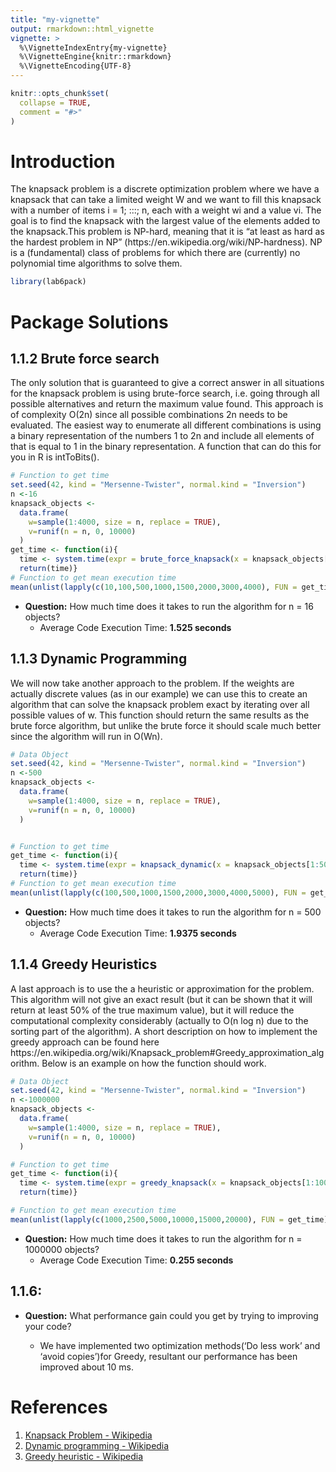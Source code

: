 ```yaml
---
title: "my-vignette"
output: rmarkdown::html_vignette
vignette: >
  %\VignetteIndexEntry{my-vignette}
  %\VignetteEngine{knitr::rmarkdown}
  %\VignetteEncoding{UTF-8}
---
```

```r
knitr::opts_chunk$set(
  collapse = TRUE,
  comment = "#>"
)
```
# Introduction
The knapsack problem is a discrete optimization problem where we have a knapsack that can take a limited weight W and we want to fill this knapsack with a number of items i = 1; :::; n, each with a weight wi and a value vi. The goal is to find the knapsack with the largest value of the elements added to the knapsack.This problem is NP-hard, meaning that it is "at least as hard as the hardest problem in NP"
(https://en.wikipedia.org/wiki/NP-hardness). NP is a (fundamental) class of problems for which there are (currently) no polynomial time algorithms to solve them.

```r
library(lab6pack)
```
# Package Solutions
## 1.1.2 Brute force search
The only solution that is guaranteed to give a correct answer in all situations for the knapsack problem is using brute-force search, i.e. going through all possible alternatives and return the maximum value
found. This approach is of complexity O(2n) since all possible combinations 2n needs to be evaluated. The easiest way to enumerate all different combinations is using a binary representation of the numbers 1 to 2n and include all elements of that is equal to 1 in the binary representation. A function that can do this for you in R is intToBits(). 

```r
# Function to get time
set.seed(42, kind = "Mersenne-Twister", normal.kind = "Inversion")
n <-16
knapsack_objects <-
  data.frame(
    w=sample(1:4000, size = n, replace = TRUE),
    v=runif(n = n, 0, 10000)
  )
get_time <- function(i){
  time <- system.time(expr = brute_force_knapsack(x = knapsack_objects[1:16,], W=i))[3]
  return(time)}
# Function to get mean execution time
mean(unlist(lapply(c(10,100,500,1000,1500,2000,3000,4000), FUN = get_time)))
```

- **Question:** How much time does it takes to run the algorithm for n = 16 objects? 
  - Average Code Execution Time: **1.525 seconds**
  
## 1.1.3 Dynamic Programming
We will now take another approach to the problem. If the weights are actually discrete values (as in our example) we can use this to create an algorithm that can solve the knapsack problem exact by iterating
over all possible values of w. This function should return the same results as the brute force algorithm, but unlike the brute force it should scale much better since the algorithm will run in O(Wn).

```r
# Data Object
set.seed(42, kind = "Mersenne-Twister", normal.kind = "Inversion")
n <-500
knapsack_objects <-
  data.frame(
    w=sample(1:4000, size = n, replace = TRUE),
    v=runif(n = n, 0, 10000)
  )


# Function to get time
get_time <- function(i){
  time <- system.time(expr = knapsack_dynamic(x = knapsack_objects[1:500,], W=i))[3]
  return(time)}
# Function to get mean execution time
mean(unlist(lapply(c(100,500,1000,1500,2000,3000,4000,5000), FUN = get_time)))
```

- **Question:** How much time does it takes to run the algorithm for n = 500 objects?
  - Average Code Execution Time: **1.9375 seconds**

## 1.1.4 Greedy Heuristics
A last approach is to use the a heuristic or approximation for the problem. This algorithm will not give an exact result (but it can be shown that it will return at least 50% of the true maximum value),
but it will reduce the computational complexity considerably (actually to O(n log n) due to the sorting part of the algorithm). A short description on how to implement the greedy approach can be found
here https://en.wikipedia.org/wiki/Knapsack_problem#Greedy_approximation_algorithm. Below is an example on how the function should work.
```r
# Data Object
set.seed(42, kind = "Mersenne-Twister", normal.kind = "Inversion")
n <-1000000
knapsack_objects <-
  data.frame(
    w=sample(1:4000, size = n, replace = TRUE),
    v=runif(n = n, 0, 10000)
  )

# Function to get time
get_time <- function(i){
  time <- system.time(expr = greedy_knapsack(x = knapsack_objects[1:1000000,], W=i))[3]
  return(time)}

# Function to get mean execution time
mean(unlist(lapply(c(1000,2500,5000,10000,15000,20000), FUN = get_time)))
```

- **Question:** How much time does it takes to run the algorithm for n = 1000000 objects?
  - Average Code Execution Time: **0.255 seconds**
  
## 1.1.6:
- **Question:** What performance gain could you get by trying to improving your code?

  - We have implemented two optimization methods('Do less work' and 'avoid copies')for Greedy, resultant our performance has been improved about 10 ms.





# References
1. [Knapsack Problem - Wikipedia](https://en.wikipedia.org/wiki/Knapsack_problem)
2. [Dynamic programming - Wikipedia](https://en.wikipedia.org/wiki/Knapsack_problem#0.2F1_knapsack_problem)
3. [Greedy heuristic - Wikipedia](https://en.wikipedia.org/wiki/Knapsack_problem#Greedy_approximation_algorithm)
